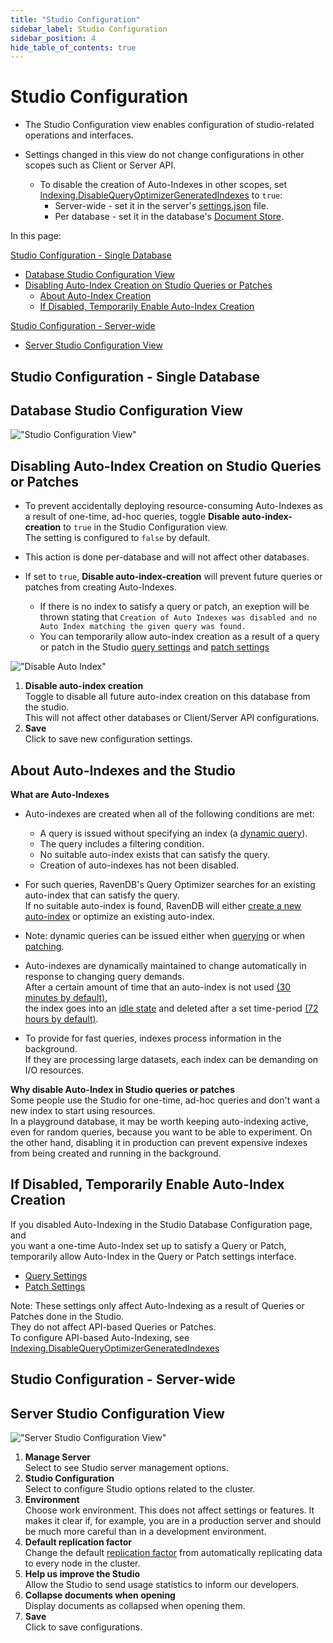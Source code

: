 ```yaml
---
title: "Studio Configuration"
sidebar_label: Studio Configuration
sidebar_position: 4
hide_table_of_contents: true
---
```



# Studio Configuration 
<Admonition type="note" title="Note">

* The Studio Configuration view enables configuration of studio-related operations and interfaces.  

* Settings changed in this view do not change configurations in other scopes such as Client or Server API.
  * To disable the creation of Auto-Indexes in other scopes, set [Indexing.DisableQueryOptimizerGeneratedIndexes](../../../server/configuration/indexing-configuration.mdx#indexing.disablequeryoptimizergeneratedindexes) 
    to `true`:
     * Server-wide - set it in the server's [settings.json](../../../server/configuration/configuration-options.mdx#settings.json) file.
     * Per database - set it in the database's [Document Store](../../../client-api/operations/maintenance/configuration/database-settings-operation.mdx).

In this page:

[Studio Configuration - Single Database](../../../studio/database/settings/studio-configuration.mdx#studio-configuration---single-database)

* [Database Studio Configuration View](../../../studio/database/settings/studio-configuration.mdx#database-studio-configuration-view)
* [Disabling Auto-Index Creation on Studio Queries or Patches](../../../studio/database/settings/studio-configuration.mdx#disabling-auto-index-creation-on-studio-queries-or-patches)
  * [About Auto-Index Creation](../../../studio/database/settings/studio-configuration.mdx#about-auto-indexes-and-the-studio)
  * [If Disabled, Temporarily Enable Auto-Index Creation](../../../studio/database/settings/studio-configuration.mdx#if-disabled,-temporarily-enable-auto-index-creation)

[Studio Configuration - Server-wide](../../../studio/database/settings/studio-configuration.mdx#studio-configuration---server-wide)

* [Server Studio Configuration View](../../../studio/database/settings/studio-configuration.mdx#server-studio-configuration-view)

</Admonition>

## Studio Configuration - Single Database

## Database Studio Configuration View

!["Studio Configuration View"](./assets/studio-configuration-view.png)




## Disabling Auto-Index Creation on Studio Queries or Patches

* To prevent accidentally deploying resource-consuming Auto-Indexes as a result of one-time, ad-hoc queries,
  toggle **Disable auto-index-creation** to `true` in the Studio Configuration view.  
  The setting is configured to `false` by default.  

* This action is done per-database and will not affect other databases.

* If set to `true`, **Disable auto-index-creation** will prevent future queries or patches from creating Auto-Indexes.  
  * If there is no index to satisfy a query or patch, an exeption will be thrown stating that 
    `Creation of Auto Indexes was disabled and no Auto Index matching the given query was found.`
  * You can temporarily allow auto-index creation as a result of a query or patch in the Studio [query settings](../../../studio/database/queries/query-view.mdx#query-view) 
    and [patch settings](../../../studio/database/documents/patch-view.mdx#patch-configuration)


!["Disable Auto Index"](./assets/disabling-auto-index-studio.png)

1. **Disable auto-index creation**  
   Toggle to disable all future auto-index creation on this database from the studio.  
   This will not affect other databases or Client/Server API configurations.  
2. **Save**  
   Click to save new configuration settings. 



## About Auto-Indexes and the Studio

**What are Auto-Indexes**  

* Auto-indexes are created when all of the following conditions are met:
  * A query is issued without specifying an index (a [dynamic query](../../../client-api/session/querying/how-to-query.mdx#dynamicquery)).
  * The query includes a filtering condition. 
  * No suitable auto-index exists that can satisfy the query.
  * Creation of auto-indexes has not been disabled.

* For such queries, RavenDB's Query Optimizer searches for an existing auto-index that can satisfy the query.  
  If no suitable auto-index is found, RavenDB will either [create a new auto-index](../../../indexes/creating-and-deploying.mdx#auto-indexes) or optimize an existing auto-index.

* Note: dynamic queries can be issued either when [querying](../../../studio/database/queries/query-view.mdx#query-view) or when [patching](../../../studio/database/documents/patch-view.mdx#patch-configuration).

* Auto-indexes are dynamically maintained to change automatically in response to changing query demands.  
  After a certain amount of time that an auto-index is not used [(30 minutes by default)](../../../server/configuration/indexing-configuration.mdx#indexing.timetowaitbeforemarkingautoindexasidleinmin),  
  the index goes into an [idle state](../../../studio/database/indexes/indexes-list-view.mdx#index-state)
  and deleted after a set time-period [(72 hours by default)](../../../server/configuration/indexing-configuration.mdx#indexing.timetowaitbeforedeletingautoindexmarkedasidleinhrs).

* To provide for fast queries, indexes process information in the background.  
  If they are processing large datasets, each index can be demanding on I/O resources.

**Why disable Auto-Index in Studio queries or patches**  
Some people use the Studio for one-time, ad-hoc queries and don't want a new index to start using resources.  
In a playground database, it may be worth keeping auto-indexing active, even for random queries, because you want to be able to experiment. 
On the other hand, disabling it in production can prevent expensive indexes from being created and running in the background.




## If Disabled, Temporarily Enable Auto-Index Creation

If you disabled Auto-Indexing in the Studio Database Configuration page, and  
you want a one-time Auto-Index set up to satisfy a Query or Patch,  
temporarily allow Auto-Index in the Query or Patch settings interface.  

* [Query Settings](../../../studio/database/queries/query-view.mdx#query-settings)
* [Patch Settings](../../../studio/database/documents/patch-view.mdx#patch-settings)

Note: These settings only affect Auto-Indexing as a result of Queries or Patches done in the Studio.  
They do not affect API-based Queries or Patches.  
To configure API-based Auto-Indexing, see [Indexing.DisableQueryOptimizerGeneratedIndexes](../../../server/configuration/indexing-configuration.mdx#indexing.disablequeryoptimizergeneratedindexes)



## Studio Configuration - Server-wide

## Server Studio Configuration View

!["Server Studio Configuration View"](./assets/server-wide-studio-configuration.png)

1. **Manage Server**  
   Select to see Studio server management options.
2. **Studio Configuration**  
   Select to configure Studio options related to the cluster.
3. **Environment**  
   Choose work environment.  This does not affect settings or features.  It makes it clear if, for example, you are in a production 
   server and should be much more careful than in a development environment.
4. **Default replication factor**  
   Change the default [replication factor](../../../studio/database/create-new-database/general-flow.mdx#3.-configure-replication) from 
   automatically replicating data to every node in the cluster.  
5. **Help us improve the Studio**  
   Allow the Studio to send usage statistics to inform our developers.  
6. **Collapse documents when opening**  
   Display documents as collapsed when opening them.  
7. **Save**  
   Click to save configurations.  



